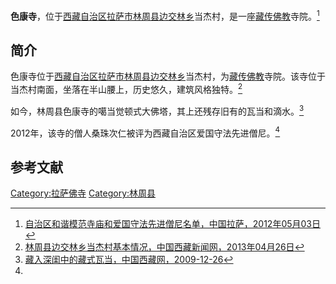 {{Infobox Tibetan Buddhist monastery
|name =色康寺
|image =
|image size = 250px
|alt = 
|caption = 
|t=
|w=
|to = 
|ipa={{IPA|}}
|z=
|thdl=
|e=
|tc=色康寺
|s=色康寺
|p=
|m=
|k=
|pushpin_map = 
|latd =  | latm =  | lats =  | latNS = 
|longd=  | longm= | longs =| longEW = 
|iso_region = 
|map_caption = 
|mapsize = 
|location_country = 中国
|location = {{CHN}}[[西藏自治区|西藏自治区]][[拉萨市|拉萨市]][[林周县|林周县]]
|coordinates_display =
|founded_by = 
|date_founded =
|date_renovated =
|sect =
|mather =
|children =
|dedicated_to = 
|tulku =
|head_lama = 
|head_mgh =
|no._of_monks = 
|architecture = 
|festivals =
|footnotes = 
}}

'''色康寺'''，位于[[西藏自治区|西藏自治区]][[拉萨市|拉萨市]][[林周县|林周县]][[边交林乡|边交林乡]]当杰村，是一座[[藏传佛教|藏传佛教]]寺院。<ref name=mingdan>[http://www.lasa.gov.cn/Item/38763.aspx 自治区和谐模范寺庙和爱国守法先进僧尼名单，中国拉萨，2012年05月03日] {{webarchive|url=https://web.archive.org/web/20130928220630/http://www.lasa.gov.cn/Item/38763.aspx |date=2013年09月28日 }}</ref>

==简介==
色康寺位于[[西藏自治区|西藏自治区]][[拉萨市|拉萨市]][[林周县|林周县]][[边交林乡|边交林乡]]当杰村，为[[藏传佛教|藏传佛教]]寺院。该寺位于当杰村南面，坐落在半山腰上，历史悠久，建筑风格独特。<ref>[http://www.chinatibetnews.com/xizang/2013-04/26/content_1215120.htm 林周县边交林乡当杰村基本情况，中国西藏新闻网，2013年04月26日]{{dead link|date=2018年4月 |bot=InternetArchiveBot |fix-attempted=yes }}</ref>

如今，林周县色康寺的噶当觉顿式大佛塔，其上还残存旧有的瓦当和滴水。<ref>[http://www.tibet.cn/2009jrb/mj/200912/t20091221_530251.htm 藏入深闺中的藏式瓦当，中国西藏网，2009-12-26]</ref>

2012年，该寺的僧人桑珠次仁被评为西藏自治区爱国守法先进僧尼。<ref name=mingdan/>

==参考文献==
{{reflist}}

{{拉萨地标}}
[[Category:拉萨佛寺|Category:拉萨佛寺]]
[[Category:林周县|Category:林周县]]